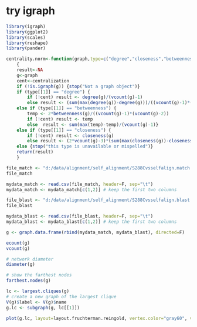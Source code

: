 # try igraph

```r
library(igraph)
library(ggplot2)
library(scales)
library(reshape)
library(pander)

centrality.norm<-function(graph,type=c("degree","closeness","betweenness"),centralization=FALSE)
    {    
    result<-NA
    g<-graph
    cent<-centralization
    if (!is.igraph(g)) {stop("Not a graph object")}
    if (type[[1]] == "degree") {
        if (!cent) result <- degree(g)/(vcount(g)-1)
        else result <- (sum(max(degree(g))-degree(g)))/((vcount(g)-1)*(vcount(g)-2))}
    else if (type[[1]] == "betweenness") {
        temp <- 2*betweenness(g)/((vcount(g)-1)*(vcount(g)-2))
        if (!cent) result <- temp
        else  result <- sum(max(temp)-temp)/(vcount(g)-1)}
    else if (type[[1]] == "closeness") {
        if (!cent) result <- closeness(g)
        else result <- (2*vcount(g)-3)*(sum(max(closeness(g))-closeness(g)))/((vcount(g)-1)*(vcount(g)-2))}
    else {stop("this type is unavailable or mispelled")}
    return(result)
    }

file_match <- "d:/data/alignment/self_alignment/S288Cvsselfalign.match.tsv"
file_match

mydata_match <- read.csv(file_match, header=F, sep="\t")
mydata_match <- mydata_match[c(1,2)] # keep the first two columns

file_blast <- "d:/data/alignment/self_alignment/S288Cvsselfalign.blast.tsv"
file_blast

mydata_blast <- read.csv(file_blast, header=F, sep="\t")
mydata_blast <- mydata_blast[c(1,2)] # keep the first two columns

g <- graph.data.frame(rbind(mydata_match, mydata_blast), directed=F)
```


```r
ecount(g)
vcount(g)

# network diameter
diameter(g)

# show the farthest nodes
farthest.nodes(g)
```

```r
lc <- largest.cliques(g)
# create a new graph of the largest clique
V(g)$label <- V(g)$name
g.lc <- subgraph(g, lc[[1]])

plot(g.lc, layout=layout.fruchterman.reingold, vertex.color="gray60", vertex.size = 0, edge.arrow.size = 0.5, edge.color = "gray80")


```
